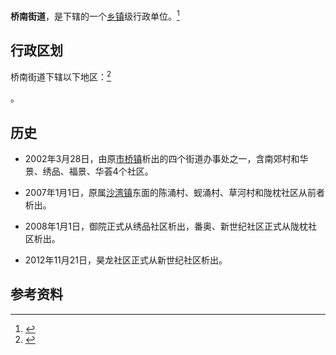 {{中国乡级行政区|44/01/13/010/000}}

'''桥南街道'''，是{{PRC admin/fullname|44/01/13/010/000|3}}下辖的一个[[乡镇|乡镇]]级行政单位。<ref>{{PRC admin/ref sgc|{{PRC admin/parent|44/01/13/010/000}}}}</ref>

== 行政区划 ==

桥南街道下辖以下地区：<ref>{{PRC admin/ref sgc|44/01/13/010/000}}</ref>

{{PRC admin/children|44/01/13/010/000}}。

==历史==
*2002年3月28日，由原[[市桥街道|市桥镇]]析出的四个街道办事处之一，含南郊村和华景、绣品、福景、华荟4个社区。

*2007年1月1日，原属[[沙湾镇_(广州市)|沙湾镇]]东面的陈涌村、蚬涌村、草河村和陇枕社区从前者析出。

*2008年1月1日，御院正式从绣品社区析出，番奥、新世纪社区正式从陇枕社区析出。

*2012年11月21日，昊龙社区正式从新世纪社区析出。

== 参考资料 ==

{{reflist}}

{{行政区划小作品}}
{{广州市番禺区行政区划}}